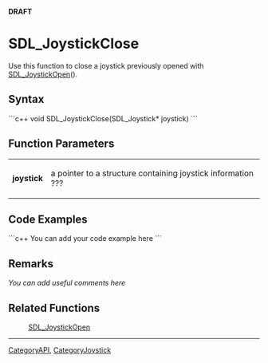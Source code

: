 <!-- pragma section-numbers off -->
<!-- pragma disable-camelcase -->
'''DRAFT'''

= SDL_JoystickClose =
Use this function to close a joystick previously opened with [[SDL_JoystickOpen]]().


== Syntax ==
```c++
void SDL_JoystickClose(SDL_Joystick* joystick)
```

== Function Parameters ==
{|
|'''joystick'''
|a pointer to a structure containing joystick information ???
|}

== Code Examples ==
```c++
You can add your code example here
```

== Remarks ==
''You can add useful comments here''

== Related Functions ==
:[[SDL_JoystickOpen]]

----
[[CategoryAPI]], [[CategoryJoystick]]
